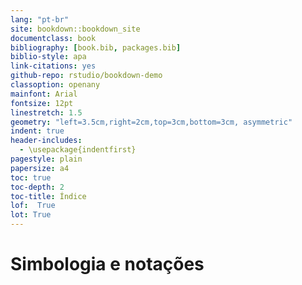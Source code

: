 ```yaml
--- 
lang: "pt-br"
site: bookdown::bookdown_site
documentclass: book
bibliography: [book.bib, packages.bib]
biblio-style: apa
link-citations: yes
github-repo: rstudio/bookdown-demo
classoption: openany
mainfont: Arial
fontsize: 12pt
linestretch: 1.5
geometry: "left=3.5cm,right=2cm,top=3cm,bottom=3cm, asymmetric"
indent: true
header-includes:
  - \usepackage{indentfirst}
pagestyle: plain
papersize: a4
toc: true
toc-depth: 2
toc-title: Índice
lof:  True
lot: True
---
```


# Simbologia e notações{.unlisted .unnumbered}

\mainmatter 
